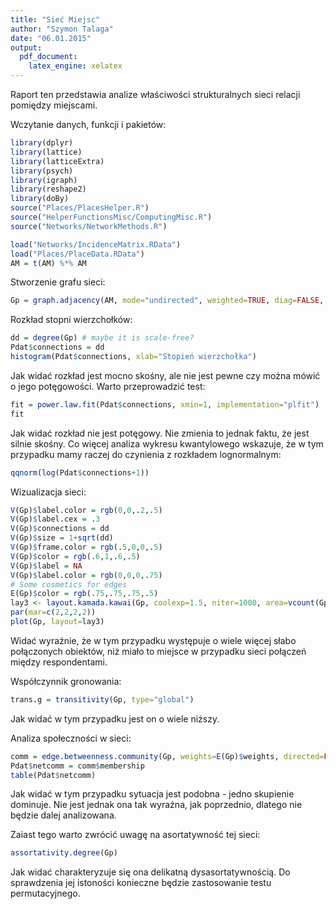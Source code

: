 ```yaml
---
title: "Sieć Miejsc"
author: "Szymon Talaga"
date: "06.01.2015"
output:
  pdf_document:
    latex_engine: xelatex
---
```


Raport ten przedstawia analize właściwości strukturalnych sieci relacji pomiędzy miejscami. 

Wczytanie danych, funkcji i pakietów:

```r
library(dplyr)
library(lattice)
library(latticeExtra)
library(psych)
library(igraph)
library(reshape2)
library(doBy)
source("Places/PlacesHelper.R")
source("HelperFunctionsMisc/ComputingMisc.R")
source("Networks/NetworkMethods.R")

load("Networks/IncidenceMatrix.RData")
load("Places/PlaceData.RData")
AM = t(AM) %*% AM
```

Stworzenie grafu sieci:

```r
Gp = graph.adjacency(AM, mode="undirected", weighted=TRUE, diag=FALSE, add.rownames=TRUE)
```

Rozkład stopni wierzchołków:

```r
dd = degree(Gp) # maybe it is scale-free?
Pdat$connections = dd
histogram(Pdat$connections, xlab="Stopień wierzchołka")
```

Jak widać rozkład jest mocno skośny, ale nie jest pewne czy można mówić o jego potęgowości. Warto przeprowadzić test:

```r
fit = power.law.fit(Pdat$connections, xmin=1, implementation="plfit")
fit
```

Jak widać rozkład nie jest potęgowy. Nie zmienia to jednak faktu, że jest silnie skośny. Co więcej analiza wykresu kwantylowego wskazuje, że w tym przypadku mamy raczej do czynienia z rozkładem lognormalnym:

```r
qqnorm(log(Pdat$connections+1))
```

Wizualizacja sieci:

```r
V(Gp)$label.color = rgb(0,0,.2,.5)
V(Gp)$label.cex = .3
V(Gp)$connections = dd
V(Gp)$size = 1+sqrt(dd)
V(Gp)$frame.color = rgb(.5,0,0,.5)
V(Gp)$color = rgb(.6,1,.6,.5)
V(Gp)$label = NA
V(Gp)$label.color = rgb(0,0,0,.75)
# Some cosmetics for edges
E(Gp)$color = rgb(.75,.75,.75,.5)
lay3 <- layout.kamada.kawai(Gp, coolexp=1.5, niter=1000, area=vcount(Gp)^3.5)
par(mar=c(2,2,2,2))
plot(Gp, layout=lay3)
```

Widać wyraźnie, że w tym przypadku występuje o wiele więcej słabo połączonych obiektów, niż miało to miejsce w przypadku sieci połączeń między respondentami.

Współczynnik gronowania:

```r
trans.g = transitivity(Gp, type="global")
```

Jak widać w tym przypadku jest on o wiele niższy.

Analiza społeczności w sieci:

```r
comm = edge.betweenness.community(Gp, weights=E(Gp)$weights, directed=FALSE)
Pdat$netcomm = comm$membership
table(Pdat$netcomm)
```

Jak widać w tym przypadku sytuacja jest podobna - jedno skupienie dominuje. Nie jest jednak ona tak wyraźna, jak poprzednio, dlatego nie będzie dalej analizowana.

Zaiast tego warto zwrócić uwagę na asortatywność tej sieci:

```r
assortativity.degree(Gp)
```

Jak widać charakteryzuje się ona delikatną dysasortatywnością. Do sprawdzenia jej istoności konieczne będzie zastosowanie testu permutacyjnego.
